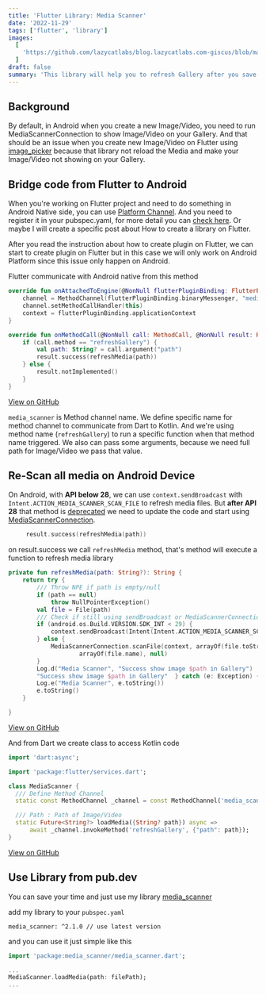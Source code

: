 ```yaml
---
title: 'Flutter Library: Media Scanner'
date: '2022-11-29'
tags: ['flutter', 'library']
images:
  [
    'https://github.com/lazycatlabs/blog.lazycatlabs.com-giscus/blob/main/blog-assets/seo-banner/flutter/flutter_media_scanner.png?raw=true',
  ]
draft: false
summary: 'This library will help you to refresh Gallery after you save Media like Photo and Video on Android.'
---
```


## Background

By default, in Android when you create a new Image/Video, you need to run MediaScannerConnection to show Image/Video on your Gallery. And that should be an issue when you create new Image/Video on Flutter using [image_picker](https://pub.dev/packages/image_picker) because that library not reload the Media and make your Image/Video not showing on your Gallery.

## Bridge code from Flutter to Android

When you're working on Flutter project and need to do something in Android Native side, you can use [Platform Channel](https://docs.flutter.dev/development/platform-integration/platform-channels). And you need to register it in your pubspec.yaml, for more detail you can [check here](https://docs.flutter.dev/development/packages-and-plugins/developing-packages). Or maybe I will create a specific post about How to create a library on Flutter.

After you read the instruction about how to create plugin on Flutter, we can start to create plugin on Flutter but in this case we will only work on Android Platform since this issue only happen on Android.

Flutter communicate with Android native from this method

```kotlin
override fun onAttachedToEngine(@NonNull flutterPluginBinding: FlutterPlugin.FlutterPluginBinding) {
    channel = MethodChannel(flutterPluginBinding.binaryMessenger, "media_scanner")
    channel.setMethodCallHandler(this)
    context = flutterPluginBinding.applicationContext
}

override fun onMethodCall(@NonNull call: MethodCall, @NonNull result: Result) {
    if (call.method == "refreshGallery") {
        val path: String? = call.argument("path")
        result.success(refreshMedia(path))
    } else {
        result.notImplemented()
    }
}
```

[View on GitHub](https://github.com/Lzyct/media_scanner/blob/08e16463b5e144326bd6e4715bf5b4b02977059b/android/src/main/kotlin/com/lazycatlabs/media_scanner/MediaScannerPlugin.kt?plain=1#L27-L40)

`media_scanner` is Method channel name. We define specific name for method channel to communicate from Dart to Kotlin. And we're using method name (`refreshGallery`) to run a specific function when that method name triggered.
We also can pass some arguments, because we need full path for Image/Video we pass that value.

## Re-Scan all media on Android Device

On Android, with **API below 28**, we can use `context.sendBroadcast` with `Intent.ACTION_MEDIA_SCANNER_SCAN_FILE` to refresh media files. But **after API 28** that method is [deprecated](https://stackoverflow.com/questions/60203353/action-media-scanner-scan-filestring-is-deprecated) we need to update the code and start using [MediaScannerConnection](https://developer.android.com/reference/kotlin/android/media/MediaScannerConnection).

```kotlin
     result.success(refreshMedia(path))
```

on result.success we call `refreshMedia` method, that's method will execute a function to refresh media library

```kotlin
private fun refreshMedia(path: String?): String {
    return try {
        /// Throw NPE if path is empty/null
        if (path == null)
            throw NullPointerException()
        val file = File(path)
        /// Check if still using sendBroadcast or MediaScannerConnection
        if (android.os.Build.VERSION.SDK_INT < 29) {
            context.sendBroadcast(Intent(Intent.ACTION_MEDIA_SCANNER_SCAN_FILE, Uri.fromFile(file)))
        } else {
            MediaScannerConnection.scanFile(context, arrayOf(file.toString()),
                    arrayOf(file.name), null)
        }
        Log.d("Media Scanner", "Success show image $path in Gallery")
        "Success show image $path in Gallery"  } catch (e: Exception) {
        Log.e("Media Scanner", e.toString())
        e.toString()
    }

}
```

[View on GitHub](https://github.com/Lzyct/media_scanner/blob/08e16463b5e144326bd6e4715bf5b4b02977059b/android/src/main/kotlin/com/lazycatlabs/media_scanner/MediaScannerPlugin.kt?plain=1#L43-L61)

And from Dart we create class to access Kotlin code

```dart
import 'dart:async';

import 'package:flutter/services.dart';

class MediaScanner {
  /// Define Method Channel
  static const MethodChannel _channel = const MethodChannel('media_scanner');

  /// Path : Path of Image/Video
  static Future<String?> loadMedia({String? path}) async =>
      await _channel.invokeMethod('refreshGallery', {"path": path});
}
```

[View on GitHub](https://github.com/Lzyct/media_scanner/blob/08e16463b5e144326bd6e4715bf5b4b02977059b/lib/media_scanner.dart#L1-L12)

## Use Library from pub.dev

You can save your time and just use my library [media_scanner](https://pub.dev/packages/media_scanner)

add my library to your `pubspec.yaml`

```
media_scanner: ^2.1.0 // use latest version
```

and you can use it just simple like this

```dart
import 'package:media_scanner/media_scanner.dart';

...
MediaScanner.loadMedia(path: filePath);
...
```

